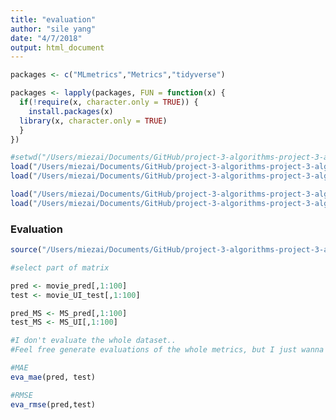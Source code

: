 ```yaml
---
title: "evaluation"
author: "sile yang"
date: "4/7/2018"
output: html_document
---
```


```r

packages <- c("MLmetrics","Metrics","tidyverse")

packages <- lapply(packages, FUN = function(x) {
  if(!require(x, character.only = TRUE)) {
    install.packages(x)
  library(x, character.only = TRUE)
  }
})
```

```r
#setwd("/Users/miezai/Documents/GitHub/project-3-algorithms-project-3-algorithms-group-5/data")
load("/Users/miezai/Documents/GitHub/project-3-algorithms-project-3-algorithms-group-5/data/EM_UI_test.RData")
load("/Users/miezai/Documents/GitHub/project-3-algorithms-project-3-algorithms-group-5/data/MS_UI_test.RData")

load("/Users/miezai/Documents/GitHub/project-3-algorithms-project-3-algorithms-group-5/data/movie_pred.RData")
load("/Users/miezai/Documents/GitHub/project-3-algorithms-project-3-algorithms-group-5/data/MS_pred.RData")

```


### Evaluation 
```r
source("/Users/miezai/Documents/GitHub/project-3-algorithms-project-3-algorithms-group-5/lib/evaluation.R")

#select part of matrix

pred <- movie_pred[,1:100]
test <- movie_UI_test[,1:100]

pred_MS <- MS_pred[,1:100]
test_MS <- MS_UI[,1:100]

#I don't evaluate the whole dataset.. 
#Feel free generate evaluations of the whole metrics, but I just wanna make you guys know this is not the final version of evaluation..
```

```r
#MAE
eva_mae(pred, test)
```

```r
#RMSE
eva_rmse(pred,test)
```



